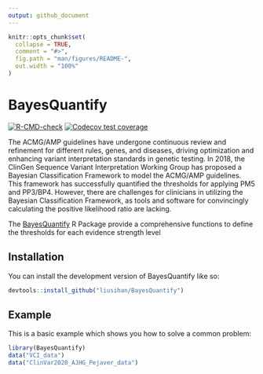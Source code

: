 ```yaml
---
output: github_document
---
```


<!-- README.md is generated from README.Rmd. Please edit that file -->

```r
knitr::opts_chunk$set(
  collapse = TRUE,
  comment = "#>",
  fig.path = "man/figures/README-",
  out.width = "100%"
)
```

# BayesQuantify

<!-- badges: start -->
[![R-CMD-check](https://github.com/liusihan/BayesQuantify/actions/workflows/R-CMD-check.yaml/badge.svg)](https://github.com/liusihan/BayesQuantify/actions/workflows/R-CMD-check.yaml)
[![Codecov test coverage](https://codecov.io/gh/liusihan/BayesQuantify/branch/master/graph/badge.svg)](https://app.codecov.io/gh/liusihan/BayesQuantify?branch=master)
<!-- badges: end -->

The ACMG/AMP guidelines have undergone continuous review and refinement for different rules, genes, and diseases, driving optimization and enhancing variant interpretation standards in genetic testing. In 2018, the ClinGen Sequence Variant Interpretation Working Group has proposed a Bayesian Classification Framework to model the ACMG/AMP guidelines. This framework has successfully quantified the thresholds for applying PM5 and PP3/BP4. However, there are challenges for clinicians in utilizing the Bayesian Classification Framework, as tools and software for convincingly calculating the positive likelihood ratio are lacking.

The [BayesQuantify] R Package provide a comprehensive functions to define the thresholds for each evidence strength level

## Installation

You can install the development version of BayesQuantify like so:

``` r
devtools::install_github("liusihan/BayesQuantify")
```

## Example

This is a basic example which shows you how to solve a common problem:

```r
library(BayesQuantify)
data("VCI_data")
data("ClinVar2020_AJHG_Pejaver_data")
```


